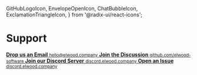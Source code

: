   GitHubLogoIcon,
  EnvelopeOpenIcon,
  ChatBubbleIcon,
  ExclamationTriangleIcon,
} from '@radix-ui/react-icons';

# Support

<div className="grid grid-cols-2 gap-8">
  <a
    href="mailto:hello@elwood.company"
    className="border p-6 rounded-lg flex items-center space-x-6 hover:bg-muted">
    <EnvelopeOpenIcon className="size-10" />
    <span className="flex flex-col">
      <strong className="text-lg">Drop us an Email</strong>
      <small className="text-muted-foreground">hello@elwood.company</small>
    </span>
  </a>
  <a
    href="https://github.com/orgs/elwood-software/discussions"
    className="border p-6 rounded-lg flex items-center space-x-6 hover:bg-muted">
    <GitHubLogoIcon className="size-10" />
    <span className="flex flex-col">
      <strong className="text-lg">Join the Discussion</strong>
      <small className="text-muted-foreground">
        github.com/elwood-software
      </small>
    </span>
  </a>
  <a
    href="https://discord.gg/qnDD5Wc3"
    className="border p-6 rounded-lg flex items-center space-x-6 hover:bg-muted">
    <ChatBubbleIcon className="size-10" />
    <span className="flex flex-col">
      <strong className="text-lg">Join our Discord Server</strong>
      <small className="text-muted-foreground">discord.elwood.company</small>
    </span>
  </a>
  <a
    href="https://github.com/elwood-software/elwood/issues"
    className="border p-6 rounded-lg flex items-center space-x-6 hover:bg-muted">
    <ExclamationTriangleIcon className="size-10" />
    <span className="flex flex-col">
      <strong className="text-lg">Open an Issue</strong>
      <small className="text-muted-foreground">discord.elwood.company</small>
    </span>
  </a>
</div>
